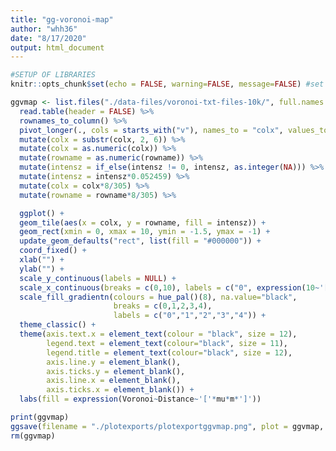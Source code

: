 ```yaml
---
title: "gg-voronoi-map"
author: "whh36"
date: "8/17/2020"
output: html_document
---
```


```r
#SETUP OF LIBRARIES
knitr::opts_chunk$set(echo = FALSE, warning=FALSE, message=FALSE) #set echo to FALSE to hide code
```

```r
ggvmap <- list.files("./data-files/voronoi-txt-files-10k/", full.names = TRUE)[1] %>%
  read.table(header = FALSE) %>%
  rownames_to_column() %>%
  pivot_longer(., cols = starts_with("v"), names_to = "colx", values_to = "intensz") %>%
  mutate(colx = substr(colx, 2, 6)) %>%
  mutate(colx = as.numeric(colx)) %>%
  mutate(rowname = as.numeric(rowname)) %>%
  mutate(intensz = if_else(intensz != 0, intensz, as.integer(NA))) %>%
  mutate(intensz = intensz*0.052459) %>%
  mutate(colx = colx*8/305) %>%
  mutate(rowname = rowname*8/305) %>%

  ggplot() +
  geom_tile(aes(x = colx, y = rowname, fill = intensz)) +
  geom_rect(xmin = 0, xmax = 10, ymin = -1.5, ymax = -1) +
  update_geom_defaults("rect", list(fill = "#000000")) +
  coord_fixed() +
  xlab("") +
  ylab("") +
  scale_y_continuous(labels = NULL) +
  scale_x_continuous(breaks = c(0,10), labels = c("0", expression(10~'['*mu*m*']'))) +
  scale_fill_gradientn(colours = hue_pal()(8), na.value="black",
                       breaks = c(0,1,2,3,4),
                       labels = c("0","1","2","3","4")) +
  theme_classic() +
  theme(axis.text.x = element_text(colour = "black", size = 12),
        legend.text = element_text(colour="black", size = 11),
        legend.title = element_text(colour="black", size = 12),
        axis.line.y = element_blank(),
        axis.ticks.y = element_blank(),
        axis.line.x = element_blank(),
        axis.ticks.x = element_blank()) +
  labs(fill = expression(Voronoi~Distance~'['*mu*m*']'))

print(ggvmap)
ggsave(filename = "./plotexports/plotexportggvmap.png", plot = ggvmap, device = "png", width = 8, height = 6, units = "in")
rm(ggvmap)
```
